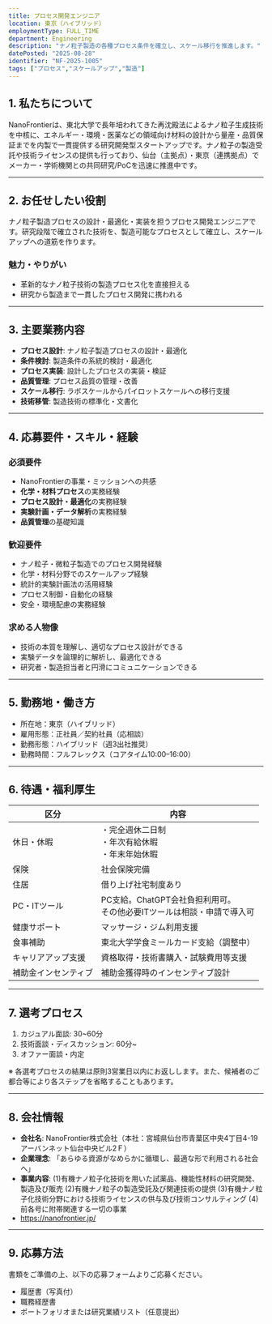 ```yaml
---
title: プロセス開発エンジニア
location: 東京（ハイブリッド）
employmentType: FULL_TIME
department: Engineering
description: "ナノ粒子製造の各種プロセス条件を確立し、スケール移行を推進します。"
datePosted: "2025-08-28"
identifier: "NF-2025-1005"
tags: ["プロセス","スケールアップ","製造"]
---
```


## 1. 私たちについて

NanoFrontierは、東北大学で長年培われてきた再沈殿法によるナノ粒子生成技術を中核に、エネルギー・環境・医薬などの領域向け材料の設計から量産・品質保証までを内製で一貫提供する研究開発型スタートアップです。ナノ粒子の製造受託や技術ライセンスの提供も行っており、仙台（主拠点）・東京（連携拠点）でメーカー・学術機関との共同研究/PoCを迅速に推進中です。

---

## 2. **お任せしたい役割**

ナノ粒子製造プロセスの設計・最適化・実装を担うプロセス開発エンジニアです。研究段階で確立された技術を、製造可能なプロセスとして確立し、スケールアップへの道筋を作ります。

### 魅力・やりがい

- 革新的なナノ粒子技術の製造プロセス化を直接担える
- 研究から製造まで一貫したプロセス開発に携われる

---

## 3. 主要業務内容

- **プロセス設計**: ナノ粒子製造プロセスの設計・最適化
- **条件検討**: 製造条件の系統的検討・最適化
- **プロセス実装**: 設計したプロセスの実装・検証
- **品質管理**: プロセス品質の管理・改善
- **スケール移行**: ラボスケールからパイロットスケールへの移行支援
- **技術移管**: 製造技術の標準化・文書化

---

## 4. 応募要件・スキル・経験

### 必須要件

- NanoFrontierの事業・ミッションへの共感
- **化学・材料プロセス**の実務経験
- **プロセス設計・最適化**の実務経験
- **実験計画・データ解析**の実務経験
- **品質管理**の基礎知識

### 歓迎要件

- ナノ粒子・微粒子製造でのプロセス開発経験
- 化学・材料分野でのスケールアップ経験
- 統計的実験計画法の活用経験
- プロセス制御・自動化の経験
- 安全・環境配慮の実務経験

### 求める人物像

- 技術の本質を理解し、適切なプロセス設計ができる
- 実験データを論理的に解析し、最適化できる
- 研究者・製造担当者と円滑にコミュニケーションできる

---

## 5. 勤務地・働き方

- 所在地：東京（ハイブリッド）
- 雇用形態：正社員／契約社員（応相談）
- 勤務形態：ハイブリッド（週3出社推奨）
- 勤務時間：フルフレックス（コアタイム10:00–16:00）

---

## 6. 待遇・福利厚生

| 区分 | 内容 |
| --- | --- |
| 休日・休暇 | ・完全週休二日制<br/>・年次有給休暇<br/>・年末年始休暇 |
| 保険 | 社会保険完備 |
| 住居 | 借り上げ社宅制度あり |
| PC・ITツール | PC支給。ChatGPT会社負担利用可。<br/>その他必要ITツールは相談・申請で導入可 |
| 健康サポート | マッサージ・ジム利用支援 |
| 食事補助 | 東北大学学食ミールカード支給（調整中） |
| キャリアアップ支援 | 資格取得・技術書購入・試験費用等支援 |
| 補助金インセンティブ | 補助金獲得時のインセンティブ設計 |

---

## 7. 選考プロセス

1. カジュアル面談: 30~60分
2. 技術面談・ディスカッション: 60分~
3. オファー面談・内定

※ 各選考プロセスの結果は原則3営業日以内にお返しします。また、候補者のご都合等により各ステップを省略することもあります。

---

## 8. 会社情報

- **会社名**: NanoFrontier株式会社（本社：宮城県仙台市青葉区中央4丁目4-19アーバンネット仙台中央ビル2Ｆ）
- **企業理念**: 「あらゆる資源がなめらかに循環し、最適な形で利用される社会へ」
- **事業内容**: 
  (1)有機ナノ粒子化技術を用いた試薬品、機能性材料の研究開発、製造及び販売
  (2)有機ナノ粒子の製造受託及び関連技術の提供
  (3)有機ナノ粒子化技術分野における技術ライセンスの供与及び技術コンサルティング
  (4)前各号に附帯関連する一切の事業
- https://nanofrontier.jp/

---

## 9. 応募方法

書類をご準備の上、以下の応募フォームよりご応募ください。

- 履歴書（写真付）
- 職務経歴書
- ポートフォリオまたは研究業績リスト（任意提出）


